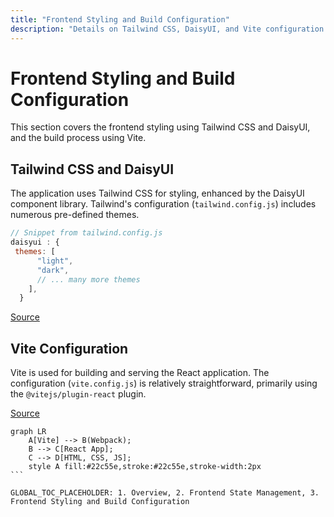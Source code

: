 ```yaml
---
title: "Frontend Styling and Build Configuration"
description: "Details on Tailwind CSS, DaisyUI, and Vite configuration."
---
```

# Frontend Styling and Build Configuration

<TOC />

This section covers the frontend styling using Tailwind CSS and DaisyUI, and the build process using Vite.

## Tailwind CSS and DaisyUI

The application uses Tailwind CSS for styling, enhanced by the DaisyUI component library.  Tailwind's configuration (`tailwind.config.js`) includes numerous pre-defined themes.

```javascript
// Snippet from tailwind.config.js
daisyui : {
 themes: [
      "light",
      "dark",
      // ... many more themes
    ],
  }
```

[Source](https://github.com/shinymack/Chat-App-MERN/blob/main/frontend/tailwind.config.js)

## Vite Configuration

Vite is used for building and serving the React application.  The configuration (`vite.config.js`) is relatively straightforward, primarily using the `@vitejs/plugin-react` plugin.

[Source](https://github.com/shinymack/Chat-App-MERN/blob/main/frontend/vite.config.js)


````mermaid
graph LR
    A[Vite] --> B(Webpack);
    B --> C[React App];
    C --> D[HTML, CSS, JS];
    style A fill:#22c55e,stroke:#22c55e,stroke-width:2px
```

GLOBAL_TOC_PLACEHOLDER: 1. Overview, 2. Frontend State Management, 3. Frontend Styling and Build Configuration